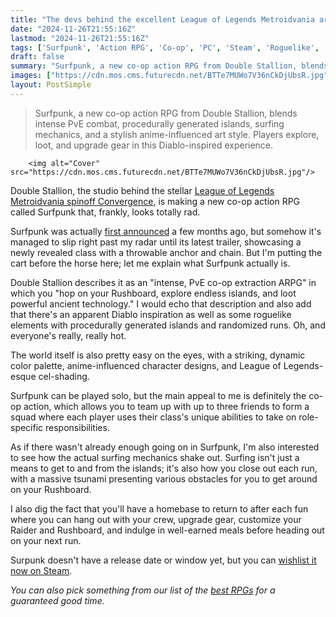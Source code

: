 ```yaml
---
title: "The devs behind the excellent League of Legends Metroidvania are making a Diablo-style co-op action RPG where everyone's a sexy surfer plundering randomized islands"
date: "2024-11-26T21:55:16Z"
lastmod: "2024-11-26T21:55:16Z"
tags: ['Surfpunk', 'Action RPG', 'Co-op', 'PC', 'Steam', 'Roguelike', 'Diablo-like', 'Metroidvania']
draft: false
summary: "Surfpunk, a new co-op action RPG from Double Stallion, blends intense PvE combat,  procedurally generated islands, surfing mechanics, and  a stylish anime-influenced art style.  Players explore, loot, and upgrade gear in this Diablo-inspired experience."
images: ["https://cdn.mos.cms.futurecdn.net/BTTe7MUWo7V36nCkDjUbsR.jpg"]
layout: PostSimple
---
```

> Surfpunk, a new co-op action RPG from Double Stallion, blends intense PvE combat,  procedurally generated islands, surfing mechanics, and  a stylish anime-influenced art style.  Players explore, loot, and upgrade gear in this Diablo-inspired experience.


        <img alt="Cover" src="https://cdn.mos.cms.futurecdn.net/BTTe7MUWo7V36nCkDjUbsR.jpg"/>
        
Double Stallion, the studio behind the stellar [League of Legends Metroidvania spinoff Convergence](https://www.gamesradar.com/convergence-a-league-of-legends-story-review-a-deliberately-weighty-metroidvania/), is making a new co-op action RPG called Surfpunk that, frankly, looks totally rad.

Surfpunk was actually [first announced](https://www.youtube.com/watch?v=63j0Mo0mXFU) a few months ago, but somehow it's managed to slip right past my radar until its latest trailer, showcasing a newly revealed class with a throwable anchor and chain. But I'm putting the cart before the horse here; let me explain what Surfpunk actually is.

Double Stallion describes it as an "intense, PvE co-op extraction ARPG" in which you "hop on your Rushboard, explore endless islands, and loot powerful ancient technology." I would echo that description and also add that there's an apparent Diablo inspiration as well as some roguelike elements with procedurally generated islands and randomized runs. Oh, and everyone's really, really hot.

The world itself is also pretty easy on the eyes, with a striking, dynamic color palette, anime-influenced character designs, and League of Legends-esque cel-shading.

Surfpunk can be played solo, but the main appeal to me is definitely the co-op action, which allows you to team up with up to three friends to form a squad where each player uses their class's unique abilities to take on role-specific responsibilities.

As if there wasn't already enough going on in Surfpunk, I'm also interested to see how the actual surfing mechanics shake out. Surfing isn't just a means to get to and from the islands; it's also how you close out each run, with a massive tsunami presenting various obstacles for you to get around on your Rushboard.

I also dig the fact that you'll have a homebase to return to after each fun where you can hang out with your crew, upgrade gear, customize your Raider and Rushboard, and indulge in well-earned meals before heading out on your next run.

Surpunk doesn't have a release date or window yet, but you can [wishlist it now on Steam](https://store.steampowered.com/app/2434830/Surfpunk/).

*You can also pick something from our list of the *[<em>best RPGs</em>](https://www.gamesradar.com/best-rpg-games/)* for a guaranteed good time.*
        